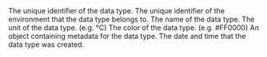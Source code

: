 <ResponseField name="id" type="ID!">
  The unique identifier of the data type.
</ResponseField>
<ResponseField name="environmentId" type="ID!">
  The unique identifier of the environment that the data type belongs to.
</ResponseField>
<ResponseField name="name" type="String!">
  The name of the data type.
</ResponseField>
<ResponseField name="unit" type="String">
  The unit of the data type. (e.g. °C)
</ResponseField>
<ResponseField name="color" type="String">
  The color of the data type. (e.g. #FF0000)
</ResponseField>
<ResponseField name="metadata" type="JSONObject!">
  An object containing metadata for the data type.
</ResponseField>
<ResponseField name="createdAt" type="String!">
  The date and time that the data type was created.
</ResponseField>
